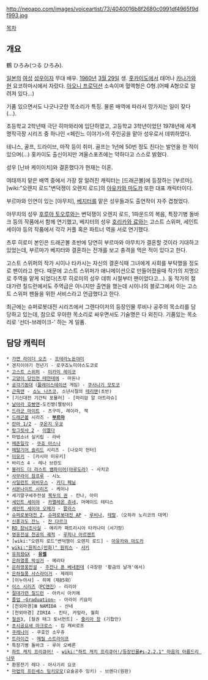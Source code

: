http://neoapo.com/images/voiceartist/73/4040016b8f2680c0991df4965f9df993.jpg

[[목차]]
== 개요 ==
鶴 ひろみ(つる ひろみ).

[[일본]]의 [[여성]] [[성우]]이자 무대 배우. [[1960년]] [[3월 29일]] 생. [[홋카이도]]에서 태어나 [[카나가와]]현 요코하마시에서 자랐다. [[아오니 프로덕션]] 소속이며 혈액형은 O형.(어째 A형으로 알려져 있다...)

기품 있으면서도 나긋나긋한 목소리가 특징. 물론 배역에 따라서 망가지는 일이 잦다(…).

초등학교 2학년때 극단 히마와리에 입단하였고, 고등학교 3학년이었던 1978년에 세계명작극장 시리즈 중 하나인 <페린느 이야기>의 주인공을 맡아 성우로서 데뷔하였다.

테니스, 골프, 드라이브, 마작 등이 취미. 골프는 1년에 50번 정도 친다는 발언을 한 적이 있으며(…) 홋카이도 출신이지만 겨울스포츠에는 약하다고 스스로 밝혔다. 

성우 [난바 케이이치]와 결혼했다가 현재는 이혼.

여태까지 맡은 배역 중에서 가장 잘 알려진 캐릭터는 [드래곤볼]에 등장하는 [부르마]. [wiki:"오렌지 로드"변덕쟁이 오렌지 로드]의 [[아유카와 마도카]] 또한 대표 캐릭터이다.

부르마와 인연이 있는 [야무치], [[베지터]]를 맡은 성우들과도 출연작이 자주 겹쳤었다.

야무치의 성우 [[후루야 토오루]]와는 변덕쟁이 오렌지 로드, 1파운드의 복음, 특장기병 돌바크 등의 작품에서 함께 연기했고, 베지터의 성우 [[호리카와 료]]와는 고스트 스위퍼, 세인트 세이야 등의 작품에서 각각 커플 혹은 파트너 역을 서로 연기했다.

츠루 히로미 본인은 드래곤볼 초반에 당연히 부르마와 야무치가 결혼할 것이라 기대하고 있었는데, 부르마가 베지터와 결혼하는 전개를 보고 충격을 먹은 적이 있다고 한다.

고스트 스위퍼의 작가 시이나 타카시는 자신의 결혼식때 그녀에게 사회를 부탁했을 정도로 팬이라고 한다. 때문에 고스트 스위퍼가 애니메이션으로 만들어졌을때 작가의 지명으로 주역을 맡게 되었다(츠루 히로미의 성우 데뷔 시절부터 팬이었다고...). 동 작가의 절대가련 칠드런에서도 주역급은 아니지만 출연을 했는데 시이나의 블로그에서 이는 고스트 스위퍼 팬들을 위한 서비스라고 언급했다고 한다.

최근에는 슈퍼로봇대전 시리즈에서 그렌다이저의 등장인물 루비나 공주의 목소리를 담당하고 있는데, 참으로 우아한 목소리로 싸우면서도 기술명은 다 외친다. 기품있는 목소리로 '선더-브레이크-' 하는 게 일품.

== 담당 캐릭터 ==
 * [[가면 라이더 오즈]] - [[프테라노돈야미]]
 * 겐지이야기 천년기 - 로쿠죠노미야스도코로
 * [[고스트 스위퍼]] - [[미카미 레이코]]
 * [[고양이 당인전 테얀데에]] - 마돈나
 * [[공각기동대]]（[[플레이스테이션]] 게임）- [[쿠사나기 모토코]]
 * [[근육맨]] - [[쇼노 나츠코]], 소년시절의 [[테리맨]](초반)
 * [기신대전 기간틱 포뮬러] - [마리암 알 아트라슈]
 * [[날아라 호빵맨]]-도킨쨩(짤랑이) 
 * [[드라군 마이트]] - 츠구미, 레이라, 잭
 * [[드래곤볼]] 시리즈 - '''[[부르마]]'''
 * [[란마 1/2]] - [[쿠온지 우쿄]]
 * [[랑그릿사 2]] - [[이멜다]]
 * 마법소녀 실키립 - 라바
 * [[메존일각]] - [[쿠죠 아스나]]
 * [[메탈기어 솔리드]] 시리즈 - [나오미 헌터]
 * [[미유키]] - [카시마 미유키]
 * 바리스 4 - 레나 브란도
 * [[블러드 더 라스트 뱀파이어(야루도라)]] - 사치코
 * [[사무라이 참프루]] - 시노
 * [[사일런트 뫼비우스]] - [[키디 페닐]]
 * [[서몬나이트 시리즈]] - 케이나
 * 세기말구세주전설 [[북두의 권]] - 칸나, 아미 
 * [[세인트 세이야]] - [[카멜레온 쥬네]], 머메이드 테티스
 * [[세인트 세이야 오메가]] - [[팔라스]]
 * [[슈퍼로봇대전 Z]], [[슈퍼로봇대전 AP]] - [[루비나]], [[테랄]].（오하라 노리코의 대역）
 * [[신풍괴도 잔느]] - [[잔 다르크]]
 * [[RD 잠뇌조사실]] - 에리카 패트리시아 타카나미（서기장）
 * [[영웅전설 천공의 궤적]] - [[루피나 아르젠트]]
 * [wiki:"오렌지 로드"변덕쟁이 오렌지 로드] - [[아유카와 마도카]]
 * [[wiki:"원피스(만화)" 원피스]] - [[샤키]]
 * [[유희왕]]GX - '''[[유벨]]'''
 * [[은하열풍 박싱거]] - 메리타
 * [[은하영웅전설]] - [[주잔나 폰 베네뮌데]] (극장판 '황금의 날개'에서)
 * [[은하질풍 사스라이거]] - 제레미
 * [이누야샤] - 히메（제85화）
 * [[이스 시리즈]]（[[PC엔진]]）- 리리아
 * [[절대가련 칠드런]] - 아카시 아키에
 * [[졸업 ~Graduation~]] - 아라이 키요미
 * [천외마경]Ⅲ NAMIDA - 샨네
 * [천외마경] ZIRIA - 킨타, 카밀라, 월희
 * [[철권]]3, [철권 태그 토너먼트] - [[줄리아 창]] (기합만) 
 * [[초시공요새 마크로스]] - 킴 캐비로프
 * [[쿠레나이]] - 쿠호인 소우쥬
 * [[트라이건]] - [[메릴 스트라이프]]
 * 특장기병 돌바크 - 루이 오베론
 * [[하트 캐치 프리큐어!]] - [[wiki:"하트 캐치 프리큐어!/등장인물#s-2.2.1" 마음의 아름드리 나무]]
 * 환몽전기 레다 - 아사기리 요코
 * [[마법의 프린세스 밍키모모]](요술공주 밍키) - 브렌다(원판)
